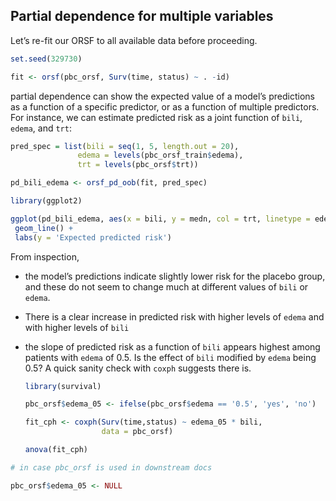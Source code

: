 ## Partial dependence for multiple variables

Let's re-fit our ORSF to all available data before proceeding.

```r

set.seed(329730)

fit <- orsf(pbc_orsf, Surv(time, status) ~ . -id)

```

partial dependence can show the expected value of a model's predictions as a function of a specific predictor, or as a function of multiple predictors. For instance, we can estimate predicted risk as a joint function of `bili`, `edema`, and `trt`:

```r

pred_spec = list(bili = seq(1, 5, length.out = 20),
               edema = levels(pbc_orsf_train$edema),
               trt = levels(pbc_orsf$trt))

pd_bili_edema <- orsf_pd_oob(fit, pred_spec)

library(ggplot2)

ggplot(pd_bili_edema, aes(x = bili, y = medn, col = trt, linetype = edema)) + 
 geom_line() + 
 labs(y = 'Expected predicted risk')

```

From inspection, 

- the model's predictions indicate slightly lower risk for the placebo group, and these do not seem to change much at different values of `bili` or `edema`.

- There is a clear increase in predicted risk with higher levels of `edema` and with higher levels of `bili`

- the slope of predicted risk as a function of `bili` appears highest among patients with `edema` of 0.5. Is the effect of `bili` modified by `edema` being 0.5? A quick sanity check with `coxph` suggests there is.

  ```r
  
  library(survival)
  
  pbc_orsf$edema_05 <- ifelse(pbc_orsf$edema == '0.5', 'yes', 'no')
  
  fit_cph <- coxph(Surv(time,status) ~ edema_05 * bili, 
                   data = pbc_orsf)
  
  anova(fit_cph)
  
  ```
  
```r

# in case pbc_orsf is used in downstream docs

pbc_orsf$edema_05 <- NULL

```
